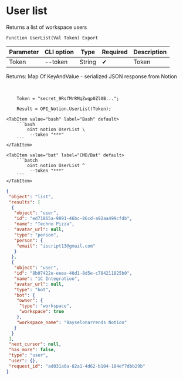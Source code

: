 ﻿---
sidebar_position: 1
---


# User list
 Returns a list of workspace users



`Function UserList(Val Token) Export`

  | Parameter | CLI option | Type | Required | Description |
  |-|-|-|-|-|
  | Token | --token | String | &#x2714; | Token |

  
  Returns:  Map Of KeyAndValue - serialized JSON response from Notion

<br/>




```bsl title="1C:Enterprise/OneScript code example"
    Token = "secret_9RsfMrRMqZwqp0Zl0B...";

    Result = OPI_Notion.UserList(Token);
```
 

 <Tabs>
  
    <TabItem value="bash" label="Bash" default>
        ```bash
            oint notion UserList \
             --token "***"
        ```
    </TabItem>
  
    <TabItem value="bat" label="CMD/Bat" default>
        ```batch
            oint notion UserList ^
             --token "***"
        ```
    </TabItem>
</Tabs>


```json title="Result"
{
 "object": "list",
 "results": [
  {
   "object": "user",
   "id": "ed71865a-9891-46bc-86cd-a92aa499cfdb",
   "name": "Techno Pizza",
   "avatar_url": null,
   "type": "person",
   "person": {
    "email": "iscript13@gmail.com"
   }
  },
  {
   "object": "user",
   "id": "8b07422e-eeea-40d1-8d5e-c784211825b0",
   "name": "1C Integration",
   "avatar_url": null,
   "type": "bot",
   "bot": {
    "owner": {
     "type": "workspace",
     "workspace": true
    },
    "workspace_name": "Bayselonarrends Notion"
   }
  }
 ],
 "next_cursor": null,
 "has_more": false,
 "type": "user",
 "user": {},
 "request_id": "ad031a0a-82a1-4d62-b104-184ef7dbb29b"
}
```
